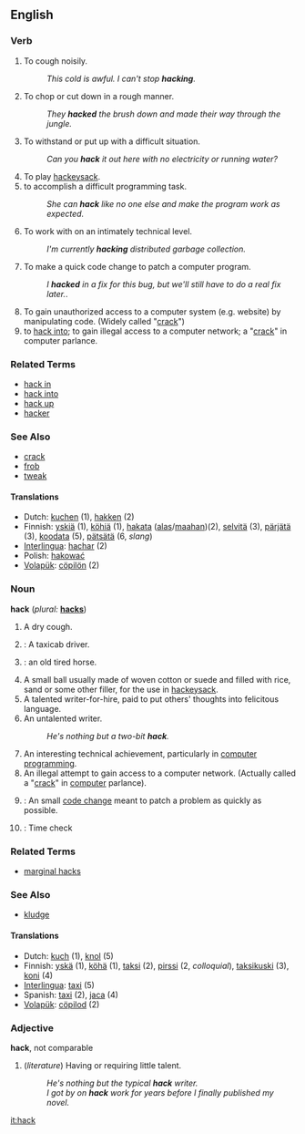 ==English==

===Verb===
{{en-infl-reg-consonant|hack||}}
# To cough noisily.
#:''This cold is awful.  I can't stop '''hacking'''.''
# To chop or cut down in a rough manner.
#:''They '''hacked''' the brush down and made their way through the jungle.''
# To withstand or put up with a difficult situation.
#:''Can you '''hack''' it out here with no electricity or running water?''
# To play [[hackeysack]].
# to accomplish a difficult programming task. 
#:''She can '''hack''' like no one else and make the program work as expected.''
# To work with on an intimately technical level.
#: ''I'm currently '''hacking''' distributed garbage collection.''
# To make a quick code change to patch a computer program.
#:''I '''hacked''' in a fix for this bug, but we'll still have to do a real fix later.''.
# To gain unauthorized access to a computer system (e.g. website) by manipulating code. (Widely called "[[crack]]")
# to [[hack into]]; to gain illegal access to a computer network; a "[[crack]]" in computer parlance.

===Related Terms===
*[[hack in]]
*[[hack into]]
*[[hack up]]
*[[hacker]]

===See Also===
*[[crack]]
*[[frob]]
*[[tweak]]

====Translations====
*Dutch: [[kuchen]] (1), [[hakken]] (2)
*Finnish: [[yskiä]] (1), [[köhiä]] (1), [[hakata#Finnish|hakata]] ([[alas]]/[[maa#Finnish|maahan]])(2), [[selvitä]] (3), [[pärjätä]] (3), [[koodata]] (5), [[pätsätä]] (6, ''slang'')
*[[Interlingua]]: [[hachar]] (2)
*Polish: [[hakować]]
*[[Volapük]]: [[cöpilön]] (2)

===Noun===
'''hack'''  (''plural:'' '''[[hacks]]''')
# A dry cough.
# {{slang}}: A taxicab driver.
# {{tag|Spanglish}}: an old tired horse.
# A small ball usually made of woven cotton or suede and filled with rice, sand or some other filler, for the use in [[hackeysack]].
# A talented writer-for-hire, paid to put others' thoughts into felicitous language.
# An untalented writer.  
#:''He's nothing but a two-bit '''hack'''.''
# An interesting technical achievement, particularly in [[computer programming]].
# An illegal attempt to gain access to a computer network. (Actually called a "[[crack]]" in [[computer]] parlance).
# {{computing}}: An small [[code change]] meant to patch a problem as quickly as possible.
# {{slang|military}}: Time check

===Related Terms===
*[[marginal hacks]]

===See Also===
*[[kludge]]

====Translations====
*Dutch: [[kuch]] {{m}} (1), [[knol]] (5)
*Finnish: [[yskä]] (1), [[köhä]] (1), [[taksi]] (2), [[pirssi]] (2, ''colloquial''), [[taksikuski]] (3), [[koni#Finnish|koni]] (4)
*[[Interlingua]]: [[taxi]] (5)
*Spanish: [[taxi]] (2), [[jaca]] (4)
*[[Volapük]]: [[cöpilod]] (2)

===Adjective===
'''hack''', not comparable

# (''literature'') Having or requiring little talent.
#:''He's nothing but the typical '''hack''' writer.''
#:''I got by on '''hack''' work for years before I finally published my novel.''

[[it:hack]]